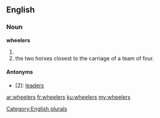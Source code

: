 ==English==

===Noun===
'''wheelers'''

# {{plural of|wheeler}}
# the two horses closest to the carriage of a team of four.

====Antonyms====
*[2]: [[leaders]]

[[Category:English plurals]]

[[ar:wheelers]]
[[fr:wheelers]]
[[ku:wheelers]]
[[my:wheelers]]